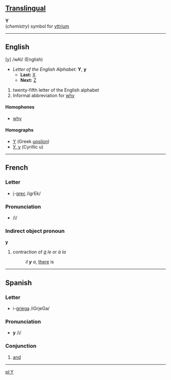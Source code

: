 ==[[Translingual]]==

'''Y'''<br>(''chemistry'') symbol for [[yttrium]]

----

==English==

[y] /wAI/  (English)

*''Letter of the English Alphabet:'' '''Y''', '''y'''
**'''Last:''' [[X]]
**'''Next:''' [[Z]]

#twenty-fifth letter of the English alphabet
#Informal abbreviation for [[why]]

====Homophones====
*[[why]]

====Homographs====
*[[Υ]] (Greek [[upsilon]])
*[[У|У, у]] (Cyrillic u)

----

==French==
===Letter===
*[[i]]-[[grec]] /igrEk/

=== Pronunciation ===
* /i/

=== Indirect object pronoun ===

'''y'''

#contraction of ''[[à]] le'' or ''à la''
#:''il '''y''' a'', [[there]] is

----

==Spanish==
===Letter===
*i-[[griega]] /iGrjeGa/
=== Pronunciation ===
*'''y''' /i/

=== Conjunction ===

#[[and]]
----

[[pl:Y]]
